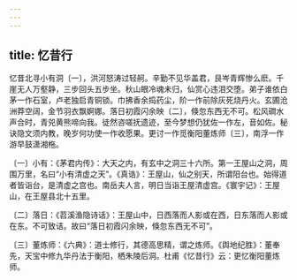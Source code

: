 ```yaml
---
---
---
```

title: 忆昔行
---




忆昔北寻小有洞〔一〕，洪河怒涛过轻舸。辛勤不见华盖君，艮岑青辉惨么麽。千崖无人万壑静，三步回头五步坐。秋山眼冷魂未归，仙赏心违泪交堕。弟子谁依白茅一作石室，卢老独启青铜锁。巾拂香余捣药尘，阶一作前除灰死烧丹火。玄圃沧洲莽空阔，金节羽衣飘婀娜。落日初霞闪余映〔二〕，倏忽东西无不可。松风磵水声合时，青兕黄熊啼向我。徒然咨嗟抚遗迹，至今梦想仍犹佐一作左，音如佐。秘诀隐文须内教，晚岁何功使一作收愿果。更讨一作觅衡阳董炼师〔三〕，南浮一作游早鼓潇湘柂。

〔一〕小有：《茅君内传》：大天之内，有玄中之洞三十六所。第一王屋山之洞，周围万里，名曰“小有清虚之天”。《真诰》：王屋山，仙之别天，所谓阳台也。始得道者皆诣台，是清虚之宫也。南岳夫人言，明日当诣王屋清虚宫。《寰宇记》：王屋山，在王屋县北十五里。

〔二〕落日：《苕溪渔隐诗话》：王屋山中，日西落而人影或在西，日东落而人影或在东。不可致诘。故曰“落日初霞闪余映，倏忽东西无不可”。

〔三〕董炼师：《六典》：道士修行，其德高思精，谓之炼师。《舆地纪胜》：董奉先，天宝中修九华丹法于衡阳，栖朱陵后洞。杜甫《忆昔行》云：更忆衡阳董炼师。